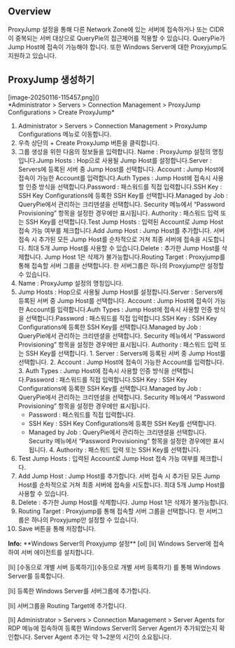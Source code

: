 ## Overview
ProxyJump 설정을 통해 다른 Network Zone에 있는 서버에 접속하거나 또는 CIDR이 중복되는 서버 대상으로 QueryPie의 접근제어를 적용할 수 있습니다. QueryPie가 Jump Host에 접속이 가능해야 합니다. 또한 Windows Server에 대한 Proxyjump도 지원하고 있습니다.

## ProxyJump 생성하기
<p align="center">
<div>[image-20250116-115457.png]()</div>
*Administrator &gt; Servers &gt; Connection Management &gt; ProxyJump Configurations &gt; Create ProxyJump*
</p>

1. Administrator > Servers > Connection Management > ProxyJump Configurations 메뉴로 이동합니다.
2. 우측 상단의 + Create ProxyJump 버튼을 클릭합니다.
3. 그룹 생성을 위한 다음의 정보들을 입력합니다. Name : ProxyJump 설정의 명칭입니다.Jump Hosts : Hop으로 사용될 Jump Host를 설정합니다.Server : Servers에 등록된 서버 중 Jump Host를 선택합니다. Account : Jump Host에 접속이 가능한 Account를 입력합니다.Auth Types : Jump Host에 접속시 사용할 인증 방식을 선택합니다.Password : 패스워드를 직접 입력합니다.SSH Key : SSH Key Configurations에 등록한 SSH Key를 선택합니다.Managed by Job : QueryPie에서 관리하는 크리덴셜을 선택합니다. Security 메뉴에서 “Password Provisioning” 항목을 설정한 경우에만 표시됩니다. Authority : 패스워드 입력 또는 SSH Key를 선택합니다.Test Jump Hosts : 입력된 Account로 Jump Host 접속 가능 여부를 체크합니다.Add Jump Host : Jump Host를 추가합니다. 서버 접속 시 추가된 모든 Jump Host를 순차적으로 거쳐 최종 서버에 접속을 시도합니다. 최대 5개 Jump Host를 사용할 수 있습니다.Delete : 추가한 Jump Host를 삭제합니다. Jump Host 1은 삭제가 불가능합니다.Routing Target : Proxyjump를 통해 접속할 서버 그룹을 선택합니다. 한 서버그룹은 하나의 Proxyjump만 설정할 수 있습니다.
  1. Name : ProxyJump 설정의 명칭입니다.
  2. Jump Hosts : Hop으로 사용될 Jump Host를 설정합니다.Server : Servers에 등록된 서버 중 Jump Host를 선택합니다. Account : Jump Host에 접속이 가능한 Account를 입력합니다.Auth Types : Jump Host에 접속시 사용할 인증 방식을 선택합니다.Password : 패스워드를 직접 입력합니다.SSH Key : SSH Key Configurations에 등록한 SSH Key를 선택합니다.Managed by Job : QueryPie에서 관리하는 크리덴셜을 선택합니다. Security 메뉴에서 “Password Provisioning” 항목을 설정한 경우에만 표시됩니다. Authority : 패스워드 입력 또는 SSH Key를 선택합니다.
    1. Server : Servers에 등록된 서버 중 Jump Host를 선택합니다.
    2. Account : Jump Host에 접속이 가능한 Account를 입력합니다.
    3. Auth Types : Jump Host에 접속시 사용할 인증 방식을 선택합니다.Password : 패스워드를 직접 입력합니다.SSH Key : SSH Key Configurations에 등록한 SSH Key를 선택합니다.Managed by Job : QueryPie에서 관리하는 크리덴셜을 선택합니다. Security 메뉴에서 “Password Provisioning” 항목을 설정한 경우에만 표시됩니다.
      * Password : 패스워드를 직접 입력합니다.
      * SSH Key : SSH Key Configurations에 등록한 SSH Key를 선택합니다.
      * Managed by Job : QueryPie에서 관리하는 크리덴셜을 선택합니다. Security 메뉴에서 “Password Provisioning” 항목을 설정한 경우에만 표시됩니다.
    4. Authority : 패스워드 입력 또는 SSH Key를 선택합니다.
  3. Test Jump Hosts : 입력된 Account로 Jump Host 접속 가능 여부를 체크합니다.
  4. Add Jump Host : Jump Host를 추가합니다. 서버 접속 시 추가된 모든 Jump Host를 순차적으로 거쳐 최종 서버에 접속을 시도합니다. 최대 5개 Jump Host를 사용할 수 있습니다.
  5. Delete : 추가한 Jump Host를 삭제합니다. Jump Host 1은 삭제가 불가능합니다.
  6. Routing Target : Proxyjump를 통해 접속할 서버 그룹을 선택합니다. 한 서버그룹은 하나의 Proxyjump만 설정할 수 있습니다.
4. Save 버튼을 통해 저장합니다.

<div class="alert alert-info">
  <i class="fas fa-info-circle"></i> <strong>Info:</strong> **Windows Server의 Proxyjump 설정** 
[ol]
[li]
Windows Server에 접속하여 서버 에이전트를 설치합니다. 

[li]
[수동으로 개별 서버 등록하기](수동으로 개별 서버 등록하기) 를 통해 Windows Server를 등록합니다. 

[li]
등록한 Windows Server를 서버그룹에 추가합니다. 

[li]
서버그룹을 Routing Target에 추가합니다. 

[li]
Administrator &gt; Servers &gt; Connection Management &gt; Server Agents for RDP 메뉴에 접속하여 등록한 Windows Server의 Server Agent가 추가되었는지 확인합니다. Server Agent 추가는 약 1~2분의 시간이 소요됩니다. 



</div>
